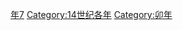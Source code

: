 {{Catnav|頁面分類|历史|歷史時代|年|14世纪各年}}

{{catmore}}
{{Commons category|1327}}

[[Category:1320年代|年7]]
[[Category:14世纪各年|Category:14世纪各年]]
[[Category:卯年|Category:卯年]]